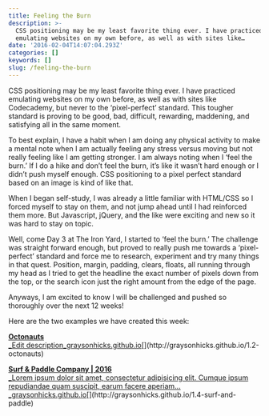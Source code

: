 ```yaml
---
title: Feeling the Burn
description: >-
  CSS positioning may be my least favorite thing ever. I have practiced
  emulating websites on my own before, as well as with sites like…
date: '2016-02-04T14:07:04.293Z'
categories: []
keywords: []
slug: /feeling-the-burn
---
```


CSS positioning may be my least favorite thing ever. I have practiced emulating websites on my own before, as well as with sites like Codecademy, but never to the ‘pixel-perfect’ standard. This tougher standard is proving to be good, bad, difficult, rewarding, maddening, and satisfying all in the same moment.

To best explain, I have a habit when I am doing any physical activity to make a mental note when I am actually feeling any stress versus moving but not really feeling like I am getting stronger. I am always noting when I ‘feel the burn.’ If I do a hike and don’t feel the burn, it’s like it wasn’t hard enough or I didn’t push myself enough. CSS positioning to a pixel perfect standard based on an image is kind of like that.

When I began self-study, I was already a little familiar with HTML/CSS so I forced myself to stay on them, and not jump ahead until I had reinforced them more. But Javascript, jQuery, and the like were exciting and new so it was hard to stay on topic.

Well, come Day 3 at The Iron Yard, I started to ‘feel the burn.’ The challenge was straight forward enough, but proved to really push me towards a ‘pixel-perfect’ standard and force me to research, experiment and try many things in that quest. Position, margin, padding, clears, floats, all running through my head as I tried to get the headline the exact number of pixels down from the top, or the search icon just the right amount from the edge of the page.

Anyways, I am excited to know I will be challenged and pushed so thoroughly over the next 12 weeks!

Here are the two examples we have created this week:

[**Octonauts**  
\_Edit description_graysonhicks.github.io](http://graysonhicks.github.io/1.2-octonauts 'http://graysonhicks.github.io/1.2-octonauts')[](http://graysonhicks.github.io/1.2-octonauts)

[**Surf & Paddle Company | 2016**  
\_Lorem ipsum dolor sit amet, consectetur adipisicing elit. Cumque ipsum repudiandae quam suscipit, earum facere aperiam…\_graysonhicks.github.io](http://graysonhicks.github.io/1.4-surf-and-paddle 'http://graysonhicks.github.io/1.4-surf-and-paddle')[](http://graysonhicks.github.io/1.4-surf-and-paddle)
